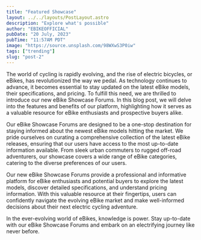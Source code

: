 ```yaml
---
title: "Featured Showcase"
layout: ../../layouts/PostLayout.astro
description: "Explore what's possible"
author: "EBIKEOFFICIAL"
pubDate: "20 July, 2023"
pubTime: "11:57AM PDT"
image: "https://source.unsplash.com/98WXwS3P0iw"
tags: ["trending"]
slug: "post-2"
---
```


The world of cycling is rapidly evolving, and the rise of electric bicycles, or eBikes, has revolutionized the way we pedal. As technology continues to advance, it becomes essential to stay updated on the latest eBike models, their specifications, and pricing. To fulfill this need, we are thrilled to introduce our new eBike Showcase Forums. In this blog post, we will delve into the features and benefits of our platform, highlighting how it serves as a valuable resource for eBike enthusiasts and prospective buyers alike.

Our eBike Showcase Forums are designed to be a one-stop destination for staying informed about the newest eBike models hitting the market. We pride ourselves on curating a comprehensive collection of the latest eBike releases, ensuring that our users have access to the most up-to-date information available. From sleek urban commuters to rugged off-road adventurers, our showcase covers a wide range of eBike categories, catering to the diverse preferences of our users.

Our new eBike Showcase Forums provide a professional and informative platform for eBike enthusiasts and potential buyers to explore the latest models, discover detailed specifications, and understand pricing information. With this valuable resource at their fingertips, users can confidently navigate the evolving eBike market and make well-informed decisions about their next electric cycling adventure.

In the ever-evolving world of eBikes, knowledge is power. Stay up-to-date with our eBike Showcase Forums and embark on an electrifying journey like never before.
